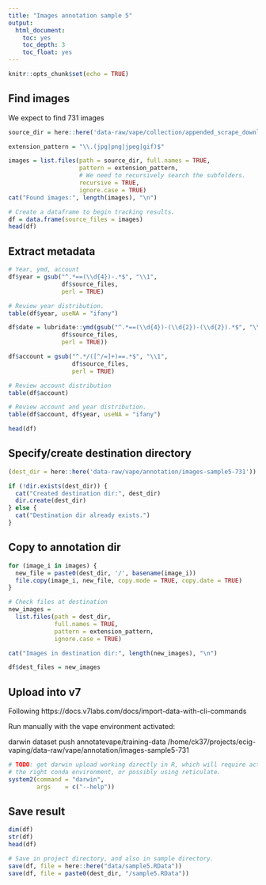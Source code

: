 ```yaml
---
title: "Images annotation sample 5"
output:
  html_document:
    toc: yes
    toc_depth: 3
    toc_float: yes
---
```


```r
knitr::opts_chunk$set(echo = TRUE)
```

## Find images

We expect to find 731 images

```r
source_dir = here::here('data-raw/vape/collection/appended_scrape_download/Instagram/General_Posts/General_Scraping/')

extension_pattern = "\\.(jpg|png|jpeg|gif)$"

images = list.files(path = source_dir, full.names = TRUE,
                    pattern = extension_pattern,
                    # We need to recursively search the subfolders.
                    recursive = TRUE,
                    ignore.case = TRUE)
cat("Found images:", length(images), "\n")

# Create a dataframe to begin tracking results.
df = data.frame(source_files = images)
head(df)
```

## Extract metadata

```r
# Year, ymd, account
df$year = gsub("^.*==(\\d{4})-.*$", "\\1",
               df$source_files,
               perl = TRUE)

# Review year distribution.
table(df$year, useNA = "ifany")

df$date = lubridate::ymd(gsub("^.*==(\\d{4})-(\\d{2})-(\\d{2}).*$", "\\1-\\2-\\3",
               df$source_files,
               perl = TRUE))

df$account = gsub("^.*/([^/=]+)==.*$", "\\1",
                  df$source_files,
                  perl = TRUE)

# Review account distribution
table(df$account)

# Review account and year distribution.
table(df$account, df$year, useNA = "ifany")

head(df)
```

## Specify/create destination directory

```r
(dest_dir = here::here('data-raw/vape/annotation/images-sample5-731'))

if (!dir.exists(dest_dir)) {
  cat("Created destination dir:", dest_dir)
  dir.create(dest_dir)
} else {
  cat("Destination dir already exists.")
}
```

## Copy to annotation dir

```r
for (image_i in images) {
  new_file = paste0(dest_dir, '/', basename(image_i))
  file.copy(image_i, new_file, copy.mode = TRUE, copy.date = TRUE)
}

# Check files at destination
new_images =
  list.files(path = dest_dir,
             full.names = TRUE,
             pattern = extension_pattern, 
             ignore.case = TRUE)

cat("Images in destination dir:", length(new_images), "\n")

df$dest_files = new_images
```

## Upload into v7

Following https://docs.v7labs.com/docs/import-data-with-cli-commands

Run manually with the vape environment activated:

darwin dataset push annotatevape/training-data /home/ck37/projects/ecig-vaping/data-raw/vape/annotation/images-sample5-731

```r

# TODO: get darwin upload working directly in R, which will require activating
# the right conda environment, or possibly using reticulate.
system2(command = "darwin",
        args    = c("--help"))
```

## Save result

```r
dim(df)
str(df)
head(df)

# Save in project directory, and also in sample directory.
save(df, file = here::here("data/sample5.RData"))
save(df, file = paste0(dest_dir, "/sample5.RData"))
```


